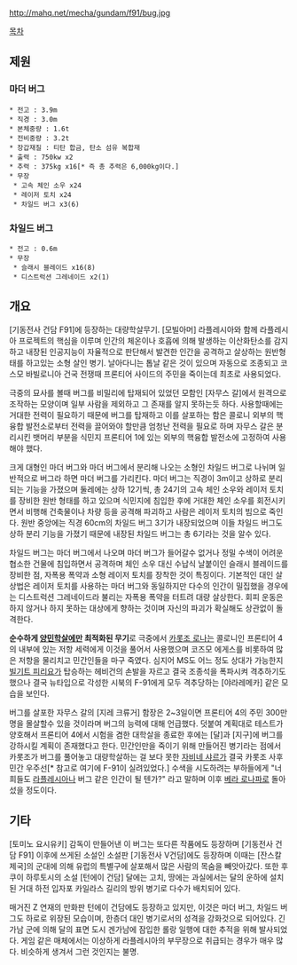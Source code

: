 http://mahq.net/mecha/gundam/f91/bug.jpg

[[목차]]
== 제원 ==
=== 마더 버그 ===
 * 전고 : 3.9m 
 * 직경 : 3.0m
 * 본체중량 : 1.6t  
 * 전비중량 : 3.2t  
 * 장갑재질 : 티탄 합금, 탄소 섬유 복합재 
 * 출력 : 750kw x2  
 * 추력 : 375kg x16[* 즉 총 추력은 6,000kg이다.]
 * 무장
  * 고속 체인 소우 x24 
  * 레이저 토치 x24 
  * 차일드 버그 x3(6) 

=== 차일드 버그 ===
 * 전고 : 0.6m  
 * 무장
  * 슬래시 블레이드 x16(8) 
  * 디스트럭션 그레네이드 x2(1) 

== 개요 ==
[기동전사 건담 F91]에 등장하는 대량학살무기. [모빌아머] 라플레시아와 함께 라플레시아 프로젝트의 핵심을 이루며 인간의 체온이나 호흡에 의해 발생하는 이산화탄소를 감지하고 내장된 인공지능이 자율적으로 판단해서 발견한 인간을 공격하고 살상하는 원반형태를 하고있는 소형 살인 병기. 날아다니는 톱날 같은 것이 있으며 자동으로 조종되고 코스모 바빌로니아 건국 전쟁때 프론티어 사이드의 주민을 죽이는데 최초로 사용되었다.

극중의 묘사를 볼때 버그를 비밀리에 탑재되어 있었던 모함인 [자무스 갈]에서 원격으로 조작하는 모양이며 일부 사람을 제외하고 그 존재를 알지 못하는듯 하다. 사용할때에는 거대한 전력이 필요하기 때문에 버그를 탑재하고 이를 살포하는 함은 콜로니 외부의 핵융합 발전소로부터 전력을 끌어와야 할만큼 엄청난 전력을 필요로 하며 자무스 갈은 분리시킨 뱃머리 부분을 식민지 프론티어 1에 있는 외부의 핵융합 발전소에 고정하여 사용해야 했다.

크게 대형인 마더 버그와 마더 버그에서 분리해 나오는 소형인 차일드 버그로 나뉘며 일반적으로 버그라 하면 마더 버그를 가리킨다. 마더 버그는 직경이 3m이고 상하로 분리되는 기능을 가졌으며 둘레에는 상하 12기씩, 총 24기의 고속 체인 소우와 레이저 토치를 장비한 원반 형태를 하고 있으며 식민지에 침입한 후에 거대한 체인 소우를 회전시키면서 비행해 건축물이나 차량 등을 공격해 파괴하고 사람은 레이저 토치의 빔으로 죽인다. 원반 중앙에는 직경 60cm의 차일드 버그 3기가 내장되었으며 이들 차일드 버그도 상하 분리 기능을 가졌기 때문에 내장된 차일드 버그는 총 6기라는 것을 알수 있다. 

차일드 버그는 마더 버그에서 나오며 마더 버그가 들어갈수 없거나 정밀 수색이 어려운 협소한 건물에 침입하면서 공격하며 체인 소우 대신 수납식 날붙이인 슬래시 블레이드를 장비한 점, 자폭용 폭약과 소형 레이저 토치를 장착한 것이 특징이다. 기본적인 대인 살상법은 레이저 토치를 사용하는 마더 버그와 동일하지만 다수의 인간이 밀집했을 경우에는 디스트럭션 그레네이드라 불리는 자폭용 폭약을 터트려 대량 살상한다. 회피 운동은 하지 않거나 하지 못하는 대상에게 향하는 것이며 자신의 파괴가 확실해도 상관없이 돌격한다. 

'''순수하게 [[양민학살]]에만 최적화된 무기'''로 극중에서 [[카롯조 로나]]는 콜로니인 프론티어 4의 내부에 있는 저항 세력에게 이것을 풀어서 사용했으며 코즈모 에게스를 비롯하여 많은 저항을 물리치고 민간인들을 마구 죽였다. 심지어 MS도 어느 정도 상대가 가능한지 [[빌기트 피리요]]가 탑승하는 헤비건의 손발을 자르고 결국 조종석을 폭파시켜 격추하기도 했으나 결국 뉴타입으로 각성한 시북의 F-91에게 모두 격추당하는 [야라레메카] 같은 모습을 보인다.

버그를 살포한 자무스 갈의 [지레 크류거] 함장은 2~3일이면 프론티어 4의 주민 300만명을 몰살할수 있을 것이라며 버그의 능력에 대해 언급했다. 덧붙여 계획대로 테스트가 양호해서 프론티어 4에서 시험을 겸한 대학살을 종료한 후에는 [달]과 [지구]에 버그를 강하시킬 계획이 존재했다고 한다. 민간인만을 죽이기 위해 만들어진 병기라는 점에서 카롯조가 버그를 풀어놓고 대량학살하는 걸 보다 못한 [[자비네 샤르]]가 결국 카롯조 사후 민간 우주선[* 참고로 여기에 F-91이 실려있었다.] 수색을 시도하려는 부하들에게 "너희들도 [[라플레시아]]나 버그 같은 인간이 될 텐가?" 라고 말하며 이후 [[베라 로나]]파로 돌아섰을 정도이다.

== 기타 ==
[토미노 요시유키] 감독이 만들어낸 이 버그는 또다른 작품에도 등장하며 [기동전사 건담 F91] 이후에 쓰게된 소설인 소설판 [기동전사 V건담]에도 등장하며 이때는 [잔스칼 제국]의 군대에 의해 유럽의 특별구에 살포해서 많은 사람의 목숨을 빼앗아갔다. 또한 후쿠이 하루토시의 소설 [턴에이 건담] 달에는 고치, 땅에는 과실에서는 달의 운하에 설치된 거대 하전 입자포 카일라스 길리의 방위 병기로 다수가 배치되어 있다. 

매거진 Z 연재의 만화판 턴에이 건담에도 등장하고 있지만, 이것은 마더 버그, 차일드 버그도 하로로 위장된 모습이며, 한층더 대인 병기로서의 성격을 강화것으로 되어있다. 긴가남 군에 의해 달의 표면 도시 겐가남에 잠입한 롤랑 일행에 대한 추적을 위해 발사되었다. 게임 같은 매체에서는 이상하게 라플레시아의 부무장으로 취급되는 경우가 매우 많다. 비슷하게 생겨서 그런 것인지는 불명.

